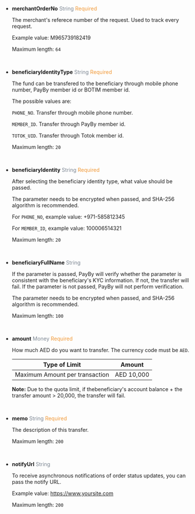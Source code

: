 - **merchantOrderNo**   <font color = ' #7d8793'>String</font>  <font color = '#f19938'>Required</font>

  The merchant's referece number of the request. Used to track every request.

  Example value: M965739182419

  Maximum length: `64`
  
  <br/>

- **beneficiaryIdentityType**   <font color = ' #7d8793'>String</font>  <font color = '#f19938'>Required</font>

  The fund can be transfered to the beneficiary through mobile phone number, PayBy member id or BOTIM member id.

  The possible values are: 

  `PHONE_NO`. Transfer through mobile phone number.

  `MEMBER_ID`. Transfer through PayBy member id.

  `TOTOK_UID`. Transfer through Totok member id.

  Maximum length: `20`
  
  <br/>

- **beneficiaryIdentity**   <font color = ' #7d8793'>String</font>  <font color = '#f19938'>Required</font>

  After selecting the beneficiary identity type, what value should be passed. 

  The parameter needs to be encrypted when passed, and SHA-256 algorithm is recommended.

  For `PHONE_NO`, example value: +971-585812345

  For `MEMBER_ID`, example value: 100006514321

  Maximum length: `20`
  
  <br/>

- **beneficiaryFullName**   <font color = ' #7d8793'>String</font>   

  If the parameter is passed, PayBy will verify whether the parameter is consistent with the beneficiary's KYC information. If not, the transfer will fail. If the parameter is not passed, PayBy will not perform verification.

  The parameter needs to be encrypted when passed, and SHA-256 algorithm is recommended.

  Maximum length: `100`

  <br/>

- **amount**   <font color = ' #7d8793'>Money</font>    <font color = '#f19938'>Required</font>

  How much AED do you want to transfer. The currency code must be `AED`.

  | Type of Limit                  | Amount     |
  | ------------------------------ | ---------- |
  | Maximum Amount per transaction | AED 10,000 |

  **Note:** Due to the quota limit, if thebeneficiary's account balance + the transfer amount > 20,000, the transfer will fail.

  <br/>

- **memo**   <font color = ' #7d8793'>String</font>    <font color = '#f19938'>Required</font>

  The description of this transfer.

  Maximum length: `200`
  
  <br/>

- **notifyUrl**   <font color = ' #7d8793'>String</font>

  To receive asynchronous notifications of order status updates, you can pass the notify URL.

  Example value: https://www.yoursite.com

  Maximum length: `200`
  
  <br/>